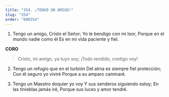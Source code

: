 ```yaml
---
title: "354. ¡TENGO UN AMIGO!"
slug: "354"
order: "000354"
---
```

1. Tengo un amigo, Cristo el Señor; Yo le bendigo con mi loor,
Porque en el mundo nadie como él Es en mi vida paciente y fiel.

**CORO**

> Cristo, mi amigo, ya tuyo soy;
¡Todo rendido, contigo voy!

2. Tengo un refugio que en el turbión Del alma es siempre fiel protección; Con él seguro yo viviré
Porque a su amparo caminaré.

3. Tengo un Maestro doquier yo voy Y sus senderos siguiendo estoy; En las tinieblas jamás iré,
Porque sus luces y amor tendré.